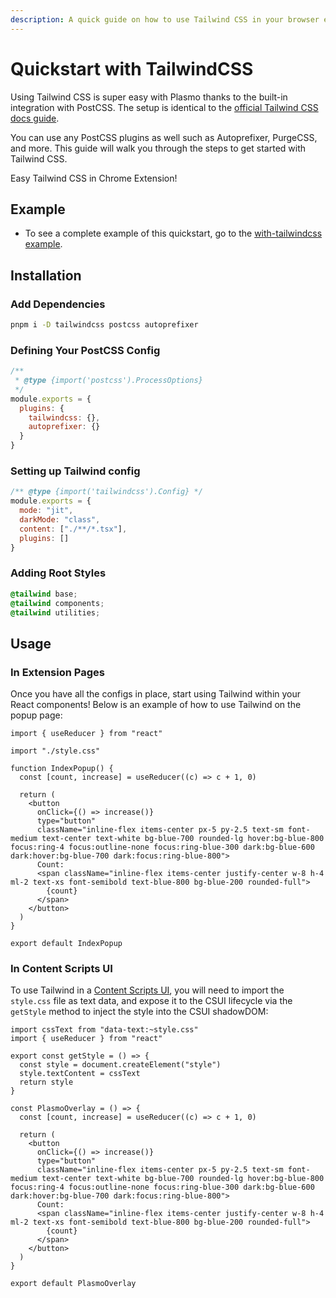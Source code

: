 ```yaml
---
description: A quick guide on how to use Tailwind CSS in your browser extension.
---
```



# Quickstart with TailwindCSS

Using Tailwind CSS is super easy with Plasmo thanks to the built-in integration with PostCSS. The setup is identical to the [official Tailwind CSS docs guide](https://tailwindcss.com/docs/installation/using-postcss).

You can use any PostCSS plugins as well such as Autoprefixer, PurgeCSS, and more. This guide will walk you through the steps to get started with Tailwind CSS.

<Callout emoji="🎉">Easy Tailwind CSS in Chrome Extension!</Callout>

## Example

- To see a complete example of this quickstart, go to the [with-tailwindcss example](https://github.com/PlasmoHQ/examples/tree/main/with-tailwindcss).

## Installation

### Add Dependencies

```bash
pnpm i -D tailwindcss postcss autoprefixer
```

### Defining Your PostCSS Config

```js filename="postcss.config.js"
/**
 * @type {import('postcss').ProcessOptions}
 */
module.exports = {
  plugins: {
    tailwindcss: {},
    autoprefixer: {}
  }
}
```

### Setting up Tailwind config

```js filename="tailwind.config.js"
/** @type {import('tailwindcss').Config} */
module.exports = {
  mode: "jit",
  darkMode: "class",
  content: ["./**/*.tsx"],
  plugins: []
}
```

### Adding Root Styles

```css filename="style.css"
@tailwind base;
@tailwind components;
@tailwind utilities;
```

## Usage

### In Extension Pages

Once you have all the configs in place, start using Tailwind within your React components! Below is an example of how to use Tailwind on the popup page:

```tsx filename="popup.tsx"
import { useReducer } from "react"

import "./style.css"

function IndexPopup() {
  const [count, increase] = useReducer((c) => c + 1, 0)

  return (
    <button
      onClick={() => increase()}
      type="button"
      className="inline-flex items-center px-5 py-2.5 text-sm font-medium text-center text-white bg-blue-700 rounded-lg hover:bg-blue-800 focus:ring-4 focus:outline-none focus:ring-blue-300 dark:bg-blue-600 dark:hover:bg-blue-700 dark:focus:ring-blue-800">
      Count:
      <span className="inline-flex items-center justify-center w-8 h-4 ml-2 text-xs font-semibold text-blue-800 bg-blue-200 rounded-full">
        {count}
      </span>
    </button>
  )
}

export default IndexPopup
```

### In Content Scripts UI

To use Tailwind in a [Content Scripts UI](/csui), you will need to import the `style.css` file as text data, and expose it to the CSUI lifecycle via the `getStyle` method to inject the style into the CSUI shadowDOM:

```tsx filename="content.tsx"
import cssText from "data-text:~style.css"
import { useReducer } from "react"

export const getStyle = () => {
  const style = document.createElement("style")
  style.textContent = cssText
  return style
}

const PlasmoOverlay = () => {
  const [count, increase] = useReducer((c) => c + 1, 0)

  return (
    <button
      onClick={() => increase()}
      type="button"
      className="inline-flex items-center px-5 py-2.5 text-sm font-medium text-center text-white bg-blue-700 rounded-lg hover:bg-blue-800 focus:ring-4 focus:outline-none focus:ring-blue-300 dark:bg-blue-600 dark:hover:bg-blue-700 dark:focus:ring-blue-800">
      Count:
      <span className="inline-flex items-center justify-center w-8 h-4 ml-2 text-xs font-semibold text-blue-800 bg-blue-200 rounded-full">
        {count}
      </span>
    </button>
  )
}

export default PlasmoOverlay
```
